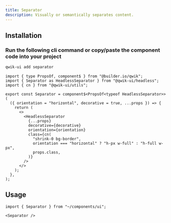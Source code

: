 ```yaml
---
title: Separator
description: Visually or semantically separates content.
---
```



<ShowcaseHero />

## Installation

### Run the following cli command or copy/paste the component code into your project

```sh
qwik-ui add separator
```

```tsx
import { type PropsOf, component$ } from "@builder.io/qwik";
import { Separator as HeadlessSeparator } from "@qwik-ui/headless";
import { cn } from "@qwik-ui/utils";

export const Separator = component$<PropsOf<typeof HeadlessSeparator>>(
  ({ orientation = "horizontal", decorative = true, ...props }) => {
    return (
      <>
        <HeadlessSeparator
          {...props}
          decorative={decorative}
          orientation={orientation}
          class={cn(
            "shrink-0 bg-border",
            orientation === "horizontal" ? "h-px w-full" : "h-full w-px",
            props.class,
          )}
        />
      </>
    );
  },
);
```

## Usage

```tsx
import { Separator } from "~/components/ui";
```

```tsx
<Separator />
```
